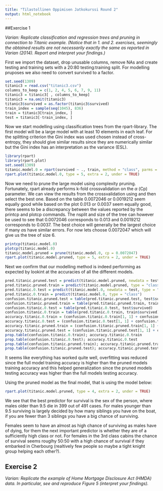 ```yaml
---
title: "Tilastollinen Oppimisen Jatkokurssi Round 2"
output: html_notebook
---
```


##Exercise 1

*Varian: Replicate classification and regression trees and pruning in connection to Titanic example. (Notice that in 1. and 2. exercises, seemingly the obtained results are not necessarily exactly the same as reported in Varian (2014). Report and interpret your findings.)*

First we import the dataset, drop unusable columns, remove NAs and create testing and training sets with a 20:80 testing:training split. For modelling pruposes we also need to convert survived to a factor.
```r
set.seed(1309)
titanic3 = read.csv("titanic3.csv")
columns_to_keep = c(1, 2, 4, 5, 6, 7, 9, 11)
titanic3 = titanic3[ , columns_to_keep]
titanic3 = na.omit(titanic3)
titanic3$survived = as.factor(titanic3$survived)
train_index = sample(seq(1045), 836)
train = titanic3[train_index, ]
test = titanic3[-train_index, ]
```
Now we start modelling using classification trees from the rpart-library. The first model will be a large model with at least 10 elements in each leaf. For the splitting criterion the Gini index was used chosen instead of cross-entropy, they should give similar results since they are numerically similar but the Gini index has an interpretation as the variance (ESL).
```r
library(rpart)
library(rpart.plot)
set.seed(1309)
titanic.model.0 = rpart(survived ~ ., train, method = "class", parms = list(split = "gini"), control = rpart.control(minsplit = 30, minbucket = 10, cp = 0.001, maxdepth = 5, xval = 10))
rpart.plot(titanic.model.0, type = 5, extra = 2, under = TRUE)
```
Now we need to prune the large model using complexity pruning. Fortunately, rpart already performs k-fold crossvalidation on the $\alpha$ (Cp) parameter. We can view the results from the crossvalidation using and then select the best one. Based on the table 0.0072046 or 0.0019212 seem equally good while based on the plot 0.013 or 0.0037 seem equally good, there seems to be a discrepancy between the values reported by the printcp and plotcp commands. The nsplit and size of the tree can however be used to see that 0.0072046 corresponds to 0.013 and 0.0019212 corresponds to 0.0037. The best choice will generally be the largest choice if many $\alpha$s have similar errors. For now lets choose 0.0072047 which will give us the tree of size 6.
```r
printcp(titanic.model.0)
plotcp(titanic.model.0)
titanic.model.pruned = prune(titanic.model.0, cp = 0.0072047)
rpart.plot(titanic.model.pruned, type = 5, extra = 2, under = TRUE)
```
Next we confirm that our modelling method is indeed performing as expected by lookint at the accuracies of all the different models.
```r
pred.titanic.pruned.test = predict(titanic.model.pruned, newdata = test, type = "class")
pred.titanic.pruned.train = predict(titanic.model.pruned, type = "class")
pred.titanic.0.test = predict(titanic.model.0, newdata = test, type = "class")
pred.titanic.0.train = predict(titanic.model.0, type = "class")
confusion.titanic.pruned.test = table(pred.titanic.pruned.test, test$survived)
confusion.titanic.pruned.train = table(pred.titanic.pruned.train, train$survived)
confusion.titanic.0.test = table(pred.titanic.0.test, test$survived)
confusion.titanic.0.train = table(pred.titanic.0.train, train$survived)
accuracy.titanic.0.train = (confusion.titanic.0.train[1, 1] + confusion.titanic.0.train[2, 2])/sum(confusion.titanic.0.train)
accuracy.titanic.0.test = (confusion.titanic.0.test[1, 1] + confusion.titanic.0.test[2, 2])/sum(confusion.titanic.0.test)
accuracy.titanic.pruned.train = (confusion.titanic.pruned.train[1, 1] + confusion.titanic.pruned.train[2, 2])/sum(confusion.titanic.pruned.train)
accuracy.titanic.pruned.test = (confusion.titanic.pruned.test[1, 1] + confusion.titanic.pruned.test[2, 2])/sum(confusion.titanic.pruned.test)
prop.table(confusion.titanic.0.train); accuracy.titanic.0.train
prop.table(confusion.titanic.0.test); accuracy.titanic.0.test
prop.table(confusion.titanic.pruned.train); accuracy.titanic.pruned.train
prop.table(confusion.titanic.pruned.test); accuracy.titanic.pruned.test
```
It seems like everything has worked quite well, overfitting was reduced since the full model training accuracy is higher than the pruned models training accuracy and this helped generalization since the pruned models testing accuracy was higher than the full models testing accuracy.

Using the pruned model as the final model, that is using the model below:
```r
rpart.plot(titanic.model.pruned, type = 4, extra = 2, under = TRUE)
```
We see that the best predictor for survival is the sex of the person, where males older than 9.5 die in 399 out of 491 cases. For males younger than 9.5 surviving is largely decided by how many siblings you have on the boat, if you are fewer than 3 siblings you have a big chance of surviving.

Females seem to have an almost as high chance of surviving as males have of dying, for them the next important predictor is whether they are of a sufficiently high class or not. For females in the 3rd class cabins the chance of survival seems rouglhy 50:50 with a high chance of survival if they embarked in Cherbourg (realtively few people so maybe a tight knight group helping each other?).

## Exercise 2
*Varian: Replicate the example of Home Mortgage Disclosure Act (HMDA) data. In particular, see and reproduce Figure 5 (interpret your findings).*

